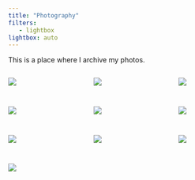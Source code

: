 ```yaml
---
title: "Photography"
filters:
   - lightbox
lightbox: auto
---
```

This is a place where I archive my photos. 


::: {style="display: grid;grid-template-columns: repeat(auto-fill, minmax(150px, 1fr));grid-gap: 1em;"}

![](images/IMG_7934.JPG){group="my-gallery"}

![](images/IMG_8890.jpg){group="my-gallery"}

![](images/IMG_8948.jpg){group="my-gallery"}

![](images/IMG_7969.jpg){group="my-gallery"}

![](images/IMG_8067.JPG){group="my-gallery"}

![](images/000001540022.JPG){group="my-gallery"}

![](images/IMG_7960_2.JPG){group="my-gallery"}

![](images/R0000946-2.JPG){group="my-gallery"}

![](images/IMG_3860.jpg){group="my-gallery"}

![](images/AA004.jpg){group="my-gallery"}

:::